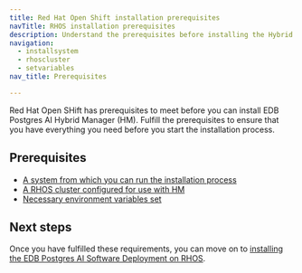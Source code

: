 ```yaml
---
title: Red Hat Open Shift installation prerequisites
navTitle: RHOS installation prerequisites
description: Understand the prerequisites before installing the Hybrid Manager for Red Hat OpenShift.
navigation:
  - installsystem
  - rhoscluster
  - setvariables
nav_title: Prerequisites

---
```


Red Hat Open SHift has prerequisites to meet before you can install EDB Postgres AI Hybrid Manager (HM). Fulfill the prerequisites to ensure that you have everything you need before you start the installation process.

## Prerequisites

-   [A system from which you can run the installation process](installsystem.mdx)
-   [A RHOS cluster configured for use with HM](rhoscluster.mdx)
-   [Necessary environment variables set](setvariables.mdx)

## Next steps

Once you have fulfilled these requirements, you can move on to [installing the EDB Postgres AI Software Deployment on RHOS](../installing).
